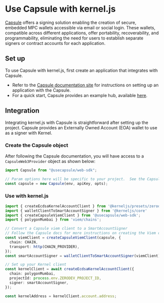 # Use Capsule with kernel.js

[Capsule](https://usecapsule.com/) offers a signing solution enabling the creation of secure, embedded MPC wallets accessible via email or social login. These wallets, compatible across different applications, offer portability, recoverability, and programmability, eliminating the need for users to establish separate signers or contract accounts for each application.

## Set up

To use Capsule with kernel.js, first create an application that integrates with Capsule.

- Refer to the [Capsule documentation site](https://docs.usecapsule.com/) for instructions on setting up an application with the Capsule.
- For a quick start, Capsule provides an example hub, available [here](https://docs.usecapsule.com/getting-started/examples).

## Integration
Integrating kernel.js with Capsule is straightforward after setting up the project. Capsule provides an Externally Owned Account (EOA) wallet to use as a signer with Kernel.

### Create the Capsule object
After following the Capsule documentation, you will have access to a `CapsuleWeb3Provider` object as shown below:

```typescript
import Capsule from "@usecapsule/web-sdk";

// Param options here will be specific to your project.  See the Capsule docs for more info.
const capsule = new Capsule(env, apiKey, opts);
```

### Use with kernel.js

```typescript
import { createEcdsaKernelAccountClient } from '@kerneljs/presets/zerodev';
import { walletClientToSmartAccountSigner } from '@kerneljs/core'
import { createCapsuleViemClient } from '@usecapsule/web-sdk';
import { polygonMumbai } from 'viem/chains';

// Convert a Capsule viem client to a SmartAccountSigner
// Follow the Capsule docs for more instructions on creating the Viem client https://docs.usecapsule.com/integration-guide/signing-transactions
const viemClient = createCapsuleViemClient(capsule, {
  chain: CHAIN,
  transport: http(CHAIN_PROVIDER),
});
const smartAccountSigner = walletClientToSmartAccountSigner(viemClient);

// Set up your Kernel client
const kernelClient = await createEcdsaKernelAccountClient({
  chain: polygonMumbai,
  projectId: process.env.ZERODEV_PROJECT_ID,
  signer: smartAccountSigner,
});

const kernelAddress = kernelClient.account.address;
```
